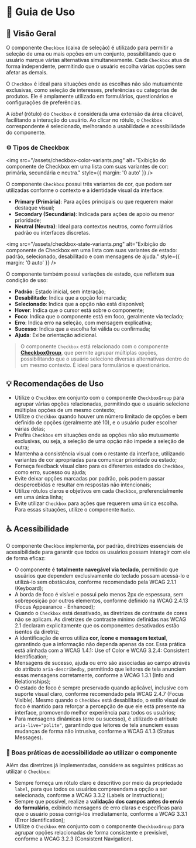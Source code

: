 
<Meta title="Componentes/Checkbox/Guia de Uso" />

# 🧭  Guia de Uso

## 📘 Visão Geral

O componente `Checkbox` (caixa de seleção) é utilizado para permitir a seleção de uma ou mais opções em um conjunto, possibilitando que o usuário marque várias alternativas simultaneamente. Cada `Checkbox` atua de forma independente, permitindo que o usuário escolha várias opções sem afetar as demais.

O `Checkbox` é ideal para situações onde as escolhas não são mutuamente exclusivas, como seleção de interesses, preferências ou categorias de produtos. Ele é amplamente utilizado em formulários, questionários e configurações de preferências.

A *label* (rótulo) do `Checkbox` é considerada uma extensão da área clicável, facilitando a interação do usuário. Ao clicar no rótulo, o `Checkbox` correspondente é selecionado, melhorando a usabilidade e acessibilidade do componente.

### ⚙️ Tipos de Checkbox

<img src="/assets/checkbox-color-variants.png" alt="Exibição do componente de Checkbox em uma lista com suas variantes de cor: primária, secundária e neutra." style={{ margin: '0 auto' }} />

O componente `Checkbox` possui três variantes de cor, que podem ser utilizadas conforme o contexto e a identidade visual da interface:

- **Primary (Primária)**: Para ações principais ou que requerem maior destaque visual;
- **Secondary (Secundária)**: Indicada para ações de apoio ou menor prioridade;
- **Neutral (Neutra)**: Ideal para contextos neutros, como formulários padrão ou interfaces discretas.

<img src="/assets/checkbox-state-variants.png" alt="Exibição do componente de Checkbox em uma lista com suas variantes de estado: padrão, selecionado, desabilitado e com mensagens de ajuda." style={{ margin: '0 auto' }} />

O componente também possui variações de estado, que refletem sua condição de uso:

- **Padrão**: Estado inicial, sem interação;
- **Desabilitado**: Indica que a opção foi marcada;
- **Selecionado**: Indica que a opção não está disponível;
- **Hover**: Indica que o cursor está sobre o componente;
- **Foco**: Indica que o componente está em foco, geralmente via teclado;
- **Erro**: Indica erro na seleção, com mensagem explicativa;
- **Sucesso**: Indica que a escolha foi válida ou confirmada;
- **Ajuda**: Exibe orientação adicional.

> O componente `Checkbox` está relacionado com o componente [**CheckboxGroup**](/docs/componentes-checkboxgroup-guia-de-uso--propriedades), que permite agrupar múltiplas opções, possibilitando que o usuário selecione diversas alternativas dentro de um mesmo contexto. É ideal para formulários e questionários.

## 💡 Recomendações de Uso

- Utilize o `Checkbox` em conjunto com o componente `CheckboxGroup` para agrupar várias opções relacionadas, permitindo que o usuário selecione múltiplas opções de um mesmo contexto;
- Utilize o `Checkbox` quando houver um número limitado de opções e bem definido de opções (geralmente até 10), e o usuário puder escolher várias delas;
- Prefira `Checkbox` em situações onde as opções não são mutuamente exclusivas, ou seja, a seleção de uma opção não impede a seleção de outra;
- Mantenha a consistência visual com o restante da interface, utilizando variantes de cor apropriadas para comunicar prioridade ou estado;
- Forneça feedback visual claro para os diferentes estados do `Checkbox`, como erro, sucesso ou ajuda;
- Evite deixar opções marcadas por padrão, pois podem passar despercebidas e resultar em respostas não intencionais;
- Utilize rótulos claros e objetivos em cada `Checkbox`, preferencialmente em uma única linha;
- Evite utilizar `Checkbox` para ações que requerem uma única escolha. Para essas situações, utilize o componente `Radio`.

## ♿ Acessibilidade

O componente `Checkbox` implementa, por padrão, diretrizes essenciais de acessibilidade para garantir que todos os usuários possam interagir com ele de forma eficaz:

- O componente é **totalmente navegável via teclado**, permitindo que usuários que dependem exclusivamente do teclado possam acessá-lo e utilizá-lo sem obstáculos, conforme recomendado pela <Link className="sb-unstyled text-sm" href="https://www.w3.org/WAI/WCAG21/Understanding/keyboard.html" target="_blank">WCAG 2.1.1 (Keyboard)</Link>;
- A borda de foco é visível e possui pelo menos 2px de espessura, sem sobreposição por outros elementos, conforme definido na <Link className="sb-unstyled text-sm" href="https://www.w3.org/WAI/WCAG22/Understanding/focus-appearance-enhanced" target="_blank">WCAG 2.4.13 (Focus Appearance - Enhanced)</Link>;
- Quando o `Checkbox` está desativado, as diretrizes de contraste de cores não se aplicam. As <Link className="sb-unstyled text-sm" href="https://www.w3.org/WAI/WCAG21/Understanding/contrast-minimum.html#inactive-controls" target="_blank">diretrizes de contraste mínimo definidas nas WCAG 2.1</Link> declaram explicitamente que os componentes desativados estão isentos da diretriz;
- A identificação de erros utiliza **cor, ícone e mensagem textual**, garantindo que a informação não dependa apenas da cor. Essa prática está alinhada com a <Link className="sb-unstyled text-sm" href="https://www.w3.org/WAI/WCAG21/Understanding/use-of-color" target="_blank">WCAG 1.4.1: Use of Color</Link> e <Link className="sb-unstyled text-sm" href="https://www.w3.org/WAI/WCAG21/Understanding/consistent-identification.html" target="_blank">WCAG 3.2.4: Consistent Identification</Link>;
- Mensagens de sucesso, ajuda ou erro são associadas ao campo através do atributo `aria-describedby`, permitindo que leitores de tela anunciem essas mensagens corretamente, conforme a <Link className="sb-unstyled text-sm" href="https://www.w3.org/WAI/WCAG21/Understanding/info-and-relationships.html" target="_blank">WCAG 1.3.1 (Info and Relationships)</Link>;
- O estado de foco é sempre preservado quando aplicável, inclusive com suporte visual claro, conforme recomendado pela <Link className="sb-unstyled text-sm" href="https://www.w3.org/WAI/WCAG21/Understanding/focus-visible" target="_blank">WCAG 2.4.7 (Focus Visible)</Link>. Mesmo quando o `Checkbox` está desabilitado, o estilo visual de foco é mantido para reforçar a percepção de que ele está presente na interface, promovendo melhor experiência para todos os usuários;
- Para mensagens dinâmicas (erro ou sucesso), é utilizado o atributo `aria-live="polite"`, garantindo que leitores de tela anunciem essas mudanças de forma não intrusiva, conforme a <Link className="sb-unstyled text-sm" href="https://www.w3.org/WAI/WCAG21/Understanding/status-messages.html" target="_blank">WCAG 4.1.3 (Status Messages)</Link>.

### 📌 Boas práticas de acessibilidade ao utilizar o componente

Além das diretrizes já implementadas, considere as seguintes práticas ao utilizar o `Checkbox`:

- Sempre forneça um rótulo claro e descritivo por meio da propriedade `label`, para que todos os usuários compreendam a opção a ser selecionada, conforme a <Link className="sb-unstyled text-sm" href="https://www.w3.org/WAI/WCAG21/Understanding/labels-or-instructions.html" target="_blank">WCAG 3.3.2 (Labels or Instructions)</Link>;
- Sempre que possível, realize a **validação dos campos antes do envio do formulário**, exibindo mensagens de erro claras e específicas para que o usuário possa corrigi-los imediatamente, conforme a <Link className="sb-unstyled text-sm" href="https://www.w3.org/WAI/WCAG21/Understanding/error-identification.html" target="_blank">WCAG 3.3.1 (Error Identification)</Link>;
- Utilize o `Checkbox` em conjunto com o componente `CheckboxGroup` para agrupar opções relacionadas de forma consistente e previsível, conforme a <Link className="sb-unstyled text-sm" href="https://www.w3.org/WAI/WCAG21/Understanding/consistent-navigation.html" target="_blank">WCAG 3.2.3 (Consistent Navigation)</Link>.